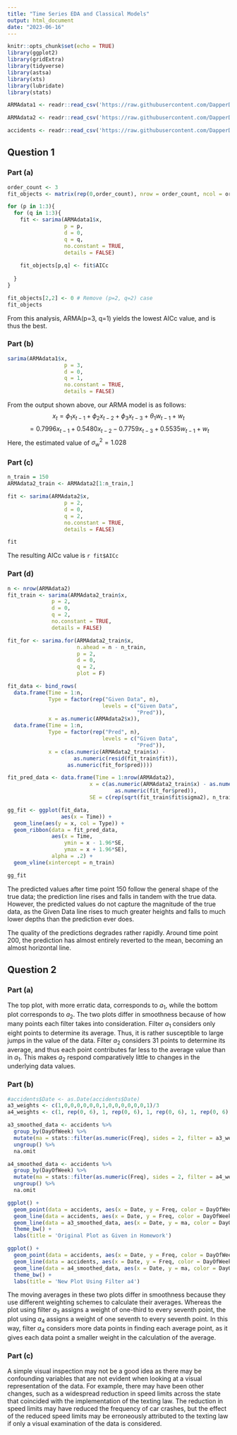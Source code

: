 ```yaml
---
title: "Time Series EDA and Classical Models"
output: html_document
date: "2023-06-16"
---
```


```r
knitr::opts_chunk$set(echo = TRUE)
library(ggplot2)
library(gridExtra)
library(tidyverse)
library(astsa)
library(xts)
library(lubridate)
library(stats)

ARMAdata1 <- readr::read_csv('https://raw.githubusercontent.com/DapperDataAnalyst/Advanced_Predictive_Models/main/ARMAData1.csv')

ARMAdata2 <- readr::read_csv('https://raw.githubusercontent.com/DapperDataAnalyst/Advanced_Predictive_Models/main/ARMAData2.csv')

accidents <- readr::read_csv('https://raw.githubusercontent.com/DapperDataAnalyst/Advanced_Predictive_Models/main/TexasAccidents.csv')

```

## Question 1
### Part (a)
```r


order_count <- 3
fit_objects <- matrix(rep(0,order_count), nrow = order_count, ncol = order_count)

for (p in 1:3){
  for (q in 1:3){
    fit <- sarima(ARMAdata1$x,
                  p = p, 
                  d = 0, 
                  q = q, 
                  no.constant = TRUE,
                  details = FALSE)
    
    fit_objects[p,q] <- fit$AICc
    
  }
}

fit_objects[2,2] <- 0 # Remove (p=2, q=2) case
fit_objects


```
From this analysis, ARMA(p=3, q=1) yields the lowest AICc value, and is thus the best.


### Part (b)
```r
sarima(ARMAdata1$x,
                  p = 3, 
                  d = 0, 
                  q = 1, 
                  no.constant = TRUE,
                  details = FALSE)

```

From the output shown above, our ARMA model is as follows:
$$x_t = \phi_1 x_{t-1} + \phi_2 x_{t-2} + \phi_3 x_{t-3} + \theta_1 w_{t-1} + w_t$$
$$= 0.7996 x_{t-1} + 0.5480 x_{t-2} - 0.7759 x_{t-3} + 0.5535 w_{t-1} + w_t$$
Here, the estimated value of $\sigma^2_w = 1.028$

### Part (c)
```r
n_train = 150
ARMAdata2_train <- ARMAdata2[1:n_train,]

fit <- sarima(ARMAdata2$x,
                  p = 2, 
                  d = 0, 
                  q = 2, 
                  no.constant = TRUE,
                  details = FALSE)

fit


```
The resulting AICc value is `r fit$AICc`

### Part (d)
```r
n <- nrow(ARMAdata2)
fit_train <- sarima(ARMAdata2_train$x,
              p = 2, 
              d = 0, 
              q = 2, 
              no.constant = TRUE,
              details = FALSE)

fit_for <- sarima.for(ARMAdata2_train$x, 
                      n.ahead = n - n_train, 
                      p = 2, 
                      d = 0, 
                      q = 2,
                      plot = F)

fit_data <- bind_rows(
  data.frame(Time = 1:n,
             Type = factor(rep("Given Data", n),
                              levels = c("Given Data",
                                         "Pred")),
             x = as.numeric(ARMAdata2$x)),
  data.frame(Time = 1:n,
             Type = factor(rep("Pred", n),
                              levels = c("Given Data",
                                         "Pred")),
             x = c(as.numeric(ARMAdata2_train$x) - 
                     as.numeric(resid(fit_train$fit)), 
                   as.numeric(fit_for$pred))))

fit_pred_data <- data.frame(Time = 1:nrow(ARMAdata2),
                          x = c(as.numeric(ARMAdata2_train$x) - as.numeric(resid(fit_train$fit)), 
                                  as.numeric(fit_for$pred)),
                          SE = c(rep(sqrt(fit_train$fit$sigma2), n_train), as.numeric(fit_for$se)))

gg_fit <- ggplot(fit_data,
                 aes(x = Time)) +
  geom_line(aes(y = x, col = Type)) +
  geom_ribbon(data = fit_pred_data,
              aes(x = Time, 
                  ymin = x - 1.96*SE,
                  ymax = x + 1.96*SE),
              alpha = .2) +
  geom_vline(xintercept = n_train)

gg_fit


```
The predicted values after time point 150 follow the general shape of the true data; the prediction line rises and falls in tandem with the true data. However, the predicted values do not capture the magnitude of the true data, as the Given Data line rises to much greater heights and falls to much lower depths than the prediction ever does.

The quality of the predictions degrades rather rapidly. Around time point 200, the prediction has almost entirely reverted to the mean, becoming an almost horizontal line.


## Question 2
### Part (a)

The top plot, with more erratic data, corresponds to $a_1$, while the bottom plot corresponds to $a_2$. The two plots differ in smoothness because of how many points each filter takes into consideration. Filter $a_1$ considers only eight points to determine its average. Thus, it is rather susceptible to large jumps in the value of the data. Filter $a_2$ considers 31 points to determine its average, and thus each point contributes far less to the average value than in $a_1$. This makes $a_2$ respond comparatively little to changes in the underlying data values.

### Part (b)
```r
#accidents$Date <- as.Date(accidents$Date)
a3_weights <- c(1,0,0,0,0,0,0,1,0,0,0,0,0,0,1)/3
a4_weights <- c(1, rep(0, 6), 1, rep(0, 6), 1, rep(0, 6), 1, rep(0, 6), 1, rep(0, 6), 1, rep(0, 6), 1)/7

a3_smoothed_data <- accidents %>%
  group_by(DayOfWeek) %>%
  mutate(ma = stats::filter(as.numeric(Freq), sides = 2, filter = a3_weights)) %>%
  ungroup() %>%
  na.omit

a4_smoothed_data <- accidents %>%
  group_by(DayOfWeek) %>%
  mutate(ma = stats::filter(as.numeric(Freq), sides = 2, filter = a4_weights)) %>%
  ungroup() %>%
  na.omit

ggplot() +
  geom_point(data = accidents, aes(x = Date, y = Freq, color = DayOfWeek), size = 0.3) +
  geom_line(data = accidents, aes(x = Date, y = Freq, color = DayOfWeek), size = 0.3) +
  geom_line(data = a3_smoothed_data, aes(x = Date, y = ma, color = DayOfWeek), size = 1) +
  theme_bw() +
  labs(title = 'Original Plot as Given in Homework')

ggplot() +
  geom_point(data = accidents, aes(x = Date, y = Freq, color = DayOfWeek), size = 0.3) +
  geom_line(data = accidents, aes(x = Date, y = Freq, color = DayOfWeek), size = 0.3) +
  geom_line(data = a4_smoothed_data, aes(x = Date, y = ma, color = DayOfWeek), size = 1) +
  theme_bw() +
  labs(title = 'New Plot Using Filter a4')

```

The moving averages in these two plots differ in smoothness because they use different weighting schemes to calculate their averages. Whereas the plot using filter $a_3$ assigns a weight of one-third to every seventh point, the plot using $a_4$ assigns a weight of one seventh to every seventh point. In this way, filter $a_4$ considers more data points in finding each average point, as it gives each data point a smaller weight in the calculation of the average.

### Part (c)
A simple visual inspection may not be a good idea as there may be confounding variables that are not evident when looking at a visual representation of the data. For example, there may have been other changes, such as a widespread reduction in speed limits across the state that coincided with the implementation of the texting law. The reduction in speed limits may have reduced the frequency of car crashes, but the effect of the reduced speed limits may be erroneously attributed to the texting law if only a visual examination of the data is considered.
